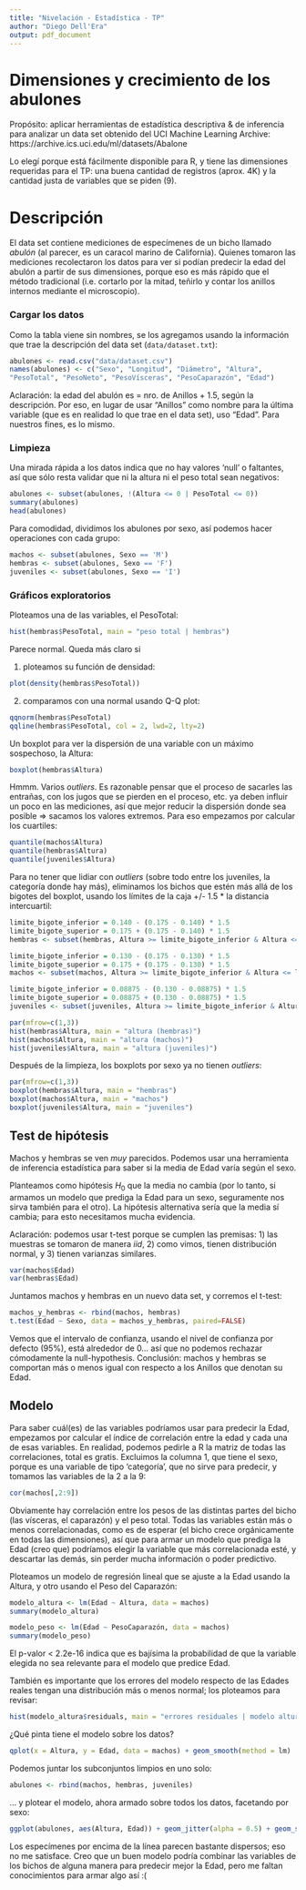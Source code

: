 ```yaml
---
title: "Nivelación - Estadística - TP"
author: "Diego Dell'Era"
output: pdf_document
---
```


Dimensiones y crecimiento de los abulones
=========================================

Propósito: aplicar herramientas de estadística descriptiva & de inferencia para analizar un data set obtenido del UCI Machine Learning Archive: https://archive.ics.uci.edu/ml/datasets/Abalone

Lo elegí porque está fácilmente disponible para R, y tiene las dimensiones requeridas para el TP: una buena cantidad de registros (aprox. 4K) y la cantidad justa de variables que se piden (9).

# Descripción

El data set contiene mediciones de especímenes de un bicho llamado *abulón* (al parecer, es un caracol marino de California). Quienes tomaron las mediciones recolectaron los datos para ver si podían predecir la edad del abulón a partir de sus dimensiones, porque eso es más rápido que el método tradicional (i.e. cortarlo por la mitad, teñirlo y contar los anillos internos mediante el microscopio).

### Cargar los datos

Como la tabla viene sin nombres, se los agregamos usando la información que trae la descripción del data set (`data/dataset.txt`):

```r
abulones <- read.csv("data/dataset.csv")
names(abulones) <- c("Sexo", "Longitud", "Diámetro", "Altura",
"PesoTotal", "PesoNeto", "PesoVísceras", "PesoCaparazón", "Edad")
```

Aclaración: la edad del abulón es = nro. de Anillos + 1.5, según la descripción. Por eso, en lugar de usar "Anillos" como nombre para la última variable (que es en realidad lo que trae en el data set), uso "Edad". Para nuestros fines, es lo mismo.

### Limpieza

Una mirada rápida a los datos indica que no hay valores 'null' o faltantes, así que sólo resta validar que ni la altura ni el peso total sean negativos:

```r
abulones <- subset(abulones, !(Altura <= 0 | PesoTotal <= 0))
summary(abulones)
head(abulones)
```

Para comodidad, dividimos los abulones por sexo, así podemos hacer operaciones con cada grupo:

```r
machos <- subset(abulones, Sexo == 'M')
hembras <- subset(abulones, Sexo == 'F')
juveniles <- subset(abulones, Sexo == 'I')
```

### Gráficos exploratorios

Ploteamos una de las variables, el PesoTotal:

```r
hist(hembras$PesoTotal, main = "peso total | hembras")
```

Parece normal. Queda más claro si

1) ploteamos su función de densidad:

```r
plot(density(hembras$PesoTotal))
```

2) comparamos con una normal usando Q-Q plot:

```r
qqnorm(hembras$PesoTotal)
qqline(hembras$PesoTotal, col = 2, lwd=2, lty=2)
```

Un boxplot para ver la dispersión de una variable con un máximo sospechoso, la Altura:

```r
boxplot(hembras$Altura)
```

Hmmm. Varios *outliers*. Es razonable pensar que el proceso de sacarles las entrañas, con los jugos que se pierden en el proceso, etc. ya deben influir un poco en las mediciones, así que mejor reducir la dispersión donde sea posible => sacamos los valores extremos. Para eso empezamos por calcular los cuartiles:

```r
quantile(machos$Altura)
quantile(hembras$Altura)
quantile(juveniles$Altura)
```

Para no tener que lidiar con *outliers* (sobre todo entre los juveniles, la categoría donde hay más), eliminamos los bichos que estén más allá de los bigotes del boxplot, usando los límites de la caja +/- 1.5 * la distancia intercuartil:

```r
limite_bigote_inferior = 0.140 - (0.175 - 0.140) * 1.5
limite_bigote_superior = 0.175 + (0.175 - 0.140) * 1.5
hembras <- subset(hembras, Altura >= limite_bigote_inferior & Altura <= limite_bigote_superior)

limite_bigote_inferior = 0.130 - (0.175 - 0.130) * 1.5
limite_bigote_superior = 0.175 + (0.175 - 0.130) * 1.5
machos <- subset(machos, Altura >= limite_bigote_inferior & Altura <= limite_bigote_superior)

limite_bigote_inferior = 0.08875 - (0.130 - 0.08875) * 1.5
limite_bigote_superior = 0.08875 + (0.130 - 0.08875) * 1.5
juveniles <- subset(juveniles, Altura >= limite_bigote_inferior & Altura <= limite_bigote_superior)
```

```r
par(mfrow=c(1,3))
hist(hembras$Altura, main = "altura (hembras)")
hist(machos$Altura, main = "altura (machos)")
hist(juveniles$Altura, main = "altura (juveniles)")
```

Después de la limpieza, los boxplots por sexo ya no tienen *outliers*:

```r
par(mfrow=c(1,3))
boxplot(hembras$Altura, main = "hembras")
boxplot(machos$Altura, main = "machos")
boxplot(juveniles$Altura, main = "juveniles")
```

## Test de hipótesis

Machos y hembras se ven *muy* parecidos. Podemos usar una herramienta de inferencia estadística para saber si la media de Edad varía según el sexo.

Planteamos como hipótesis $H_0$ que la media no cambia (por lo tanto, si armamos un modelo que prediga la Edad para un sexo, seguramente nos sirva también para el otro). La hipótesis alternativa sería que la media sí cambia; para esto necesitamos mucha evidencia.

Aclaración: podemos usar t-test porque se cumplen las premisas: 1) las muestras se tomaron de manera *iid*, 2) como vimos, tienen distribución normal, y 3) tienen varianzas similares.

```r
var(machos$Edad)
var(hembras$Edad)
```

Juntamos machos y hembras en un nuevo data set, y corremos el t-test:
    
```r
machos_y_hembras <- rbind(machos, hembras)
t.test(Edad ~ Sexo, data = machos_y_hembras, paired=FALSE)
```

Vemos que el intervalo de confianza, usando el nivel de confianza por defecto (95%), está alrededor de 0... así que no podemos rechazar cómodamente la null-hypothesis. Conclusión: machos y hembras se comportan más o menos igual con respecto a los Anillos que denotan su Edad.

## Modelo

Para saber cuál(es) de las variables podríamos usar para predecir la Edad, empezamos por calcular el índice de correlación entre la edad y cada una de esas variables. En realidad, podemos pedirle a R la matriz de todas las correlaciones, total es gratis. Excluimos la columna 1, que tiene el sexo, porque es una variable de tipo 'categoría', que no sirve para predecir, y tomamos las variables de la 2 a la 9:

```r
cor(machos[,2:9]) 
```

Obviamente hay correlación entre los pesos de las distintas partes del bicho (las vísceras, el caparazón) y el peso total. Todas las variables están más o menos correlacionadas, como es de esperar (el bicho crece orgánicamente en todas las dimensiones), así que para armar un modelo que prediga la Edad (creo que) podríamos elegir la variable que más correlacionada esté, y descartar las demás, sin perder mucha información o poder predictivo.

Ploteamos un modelo de regresión lineal que se ajuste a la Edad usando la Altura, y otro usando el Peso del Caparazón: 

```r
modelo_altura <- lm(Edad ~ Altura, data = machos)
summary(modelo_altura)

modelo_peso <- lm(Edad ~ PesoCaparazón, data = machos)
summary(modelo_peso)
```

El p-valor < 2.2e-16 indica que es bajísima la probabilidad de que la variable elegida no sea relevante para el modelo que predice Edad.

También es importante que los errores del modelo respecto de las Edades reales tengan una distribución más o menos normal; los ploteamos para revisar:

```r
hist(modelo_altura$residuals, main = "errores residuales | modelo altura")
```

¿Qué pinta tiene el modelo sobre los datos?

```r
qplot(x = Altura, y = Edad, data = machos) + geom_smooth(method = lm)
```

Podemos juntar los subconjuntos limpios en uno solo:

```r
abulones <- rbind(machos, hembras, juveniles) 
```

... y plotear el modelo, ahora armado sobre todos los datos, facetando por sexo:

```r
ggplot(abulones, aes(Altura, Edad)) + geom_jitter(alpha = 0.5) + geom_smooth(method = lm, se = FALSE) + facet_grid(. ~ Sexo)
```

Los especímenes por encima de la línea parecen bastante dispersos; eso no me satisface. Creo que un buen modelo podría combinar las variables de los bichos de alguna manera para predecir mejor la Edad, pero me faltan conocimientos para armar algo así :(
